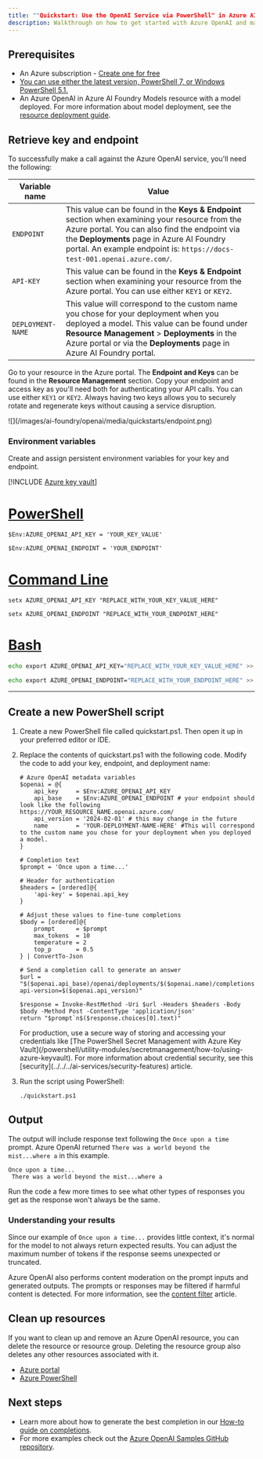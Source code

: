 ```yaml
---
title: ""Quickstart: Use the OpenAI Service via PowerShell" in Azure AI Foundry Models"
description: Walkthrough on how to get started with Azure OpenAI and make your first completions call with PowerShell.
---
```


## Prerequisites

- An Azure subscription - <a href="https://azure.microsoft.com/free/cognitive-services" target="_blank">Create one for free</a>
- <a href="https://aka.ms/installpowershell" target="_blank">You can use either the latest version, PowerShell 7, or Windows PowerShell 5.1.</a>
- An Azure OpenAI in Azure AI Foundry Models resource with a model deployed. For more information about model deployment, see the [resource deployment guide](../how-to/create-resource).

## Retrieve key and endpoint

To successfully make a call against the Azure OpenAI service, you'll need the following:

| Variable name     | Value                                                                                                                                                                                                                                                                                |
| ----------------- | ------------------------------------------------------------------------------------------------------------------------------------------------------------------------------------------------------------------------------------------------------------------------------------ |
| `ENDPOINT`        | This value can be found in the **Keys & Endpoint** section when examining your resource from the Azure portal. You can also find the endpoint via the **Deployments** page in Azure AI Foundry portal. An example endpoint is: `https://docs-test-001.openai.azure.com/`. |
| `API-KEY`         | This value can be found in the **Keys & Endpoint** section when examining your resource from the Azure portal. You can use either `KEY1` or `KEY2`.                                                                                                                                  |
| `DEPLOYMENT-NAME` | This value will correspond to the custom name you chose for your deployment when you deployed a model. This value can be found under **Resource Management** > **Deployments** in the Azure portal or via the **Deployments** page in Azure AI Foundry portal.   |

Go to your resource in the Azure portal. The **Endpoint and Keys** can be found in the **Resource Management** section. Copy your endpoint and access key as you'll need both for authenticating your API calls. You can use either `KEY1` or `KEY2`. Always having two keys allows you to securely rotate and regenerate keys without causing a service disruption.

<Frame>
    ![](/images/ai-foundry/openai/media/quickstarts/endpoint.png)
</Frame>

### Environment variables

Create and assign persistent environment variables for your key and endpoint.

[!INCLUDE [Azure key vault](~/reusable-content/ce-skilling/azure/includes/ai-services/security/azure-key-vault)]

# [PowerShell](#tab/powershell)

```powershell-interactive
$Env:AZURE_OPENAI_API_KEY = 'YOUR_KEY_VALUE'
```

```powershell-interactive
$Env:AZURE_OPENAI_ENDPOINT = 'YOUR_ENDPOINT'
```

# [Command Line](#tab/command-line)

```CMD
setx AZURE_OPENAI_API_KEY "REPLACE_WITH_YOUR_KEY_VALUE_HERE"
```

```CMD
setx AZURE_OPENAI_ENDPOINT "REPLACE_WITH_YOUR_ENDPOINT_HERE"
```

# [Bash](#tab/bash)

```Bash
echo export AZURE_OPENAI_API_KEY="REPLACE_WITH_YOUR_KEY_VALUE_HERE" >> /etc/environment && source /etc/environment
```

```Bash
echo export AZURE_OPENAI_ENDPOINT="REPLACE_WITH_YOUR_ENDPOINT_HERE" >> /etc/environment && source /etc/environment
```

---


## Create a new PowerShell script

1. Create a new PowerShell file called quickstart.ps1. Then open it up in your preferred editor or IDE.

1. Replace the contents of quickstart.ps1 with the following code. Modify the code to add your key, endpoint, and deployment name:

   ```powershell-interactive
   # Azure OpenAI metadata variables
   $openai = @{
       api_key     = $Env:AZURE_OPENAI_API_KEY
       api_base    = $Env:AZURE_OPENAI_ENDPOINT # your endpoint should look like the following https://YOUR_RESOURCE_NAME.openai.azure.com/
       api_version = '2024-02-01' # this may change in the future
       name        = 'YOUR-DEPLOYMENT-NAME-HERE' #This will correspond to the custom name you chose for your deployment when you deployed a model.
   }

   # Completion text
   $prompt = 'Once upon a time...'
   
   # Header for authentication
   $headers = [ordered]@{
       'api-key' = $openai.api_key
   }

   # Adjust these values to fine-tune completions
   $body = [ordered]@{
       prompt      = $prompt
       max_tokens  = 10
       temperature = 2
       top_p       = 0.5
   } | ConvertTo-Json

   # Send a completion call to generate an answer
   $url = "$($openai.api_base)/openai/deployments/$($openai.name)/completions?api-version=$($openai.api_version)"

   $response = Invoke-RestMethod -Uri $url -Headers $headers -Body $body -Method Post -ContentType 'application/json'
   return "$prompt`n$($response.choices[0].text)"
   ```

   <Info>
   For production, use a secure way of storing and accessing your credentials like [The PowerShell Secret Management with Azure Key Vault](/powershell/utility-modules/secretmanagement/how-to/using-azure-keyvault). For more information about credential security, see this [security](../../../ai-services/security-features) article.
   </Info>

1. Run the script using PowerShell:

   ```powershell-interactive
   ./quickstart.ps1
   ```

## Output

The output will include response text following the `Once upon a time` prompt. Azure OpenAI returned `There was a world beyond the mist...where a` in this example.

```output
Once upon a time...
 There was a world beyond the mist...where a
```

Run the code a few more times to see what other types of responses you get as the response won't always be the same.


### Understanding your results

Since our example of `Once upon a time...` provides little context, it's normal for the model to not always return expected results. You can adjust the maximum number of tokens if the response seems unexpected or truncated.

Azure OpenAI also performs content moderation on the prompt inputs and generated outputs. The prompts or responses may be filtered if harmful content is detected. For more information, see the [content filter](../concepts/content-filter) article.

## Clean up resources

If you want to clean up and remove an Azure OpenAI resource, you can delete the resource or resource group. Deleting the resource group also deletes any other resources associated with it.

- [Azure portal](../../../ai-services/multi-service-resource.md?pivots=azportal#clean-up-resources)
- [Azure PowerShell](../../../ai-services/multi-service-resource.md?pivots=azpowershell#clean-up-resources)

## Next steps

- Learn more about how to generate the best completion in our [How-to guide on completions](../how-to/completions).
- For more examples check out the [Azure OpenAI Samples GitHub repository](https://github.com/Azure-Samples/openai).

